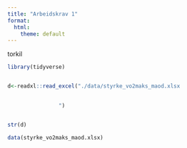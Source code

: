 ```yaml
---
title: "Arbeidskrav 1"
format:
  html:
    theme: default
---
```


torkil
```r
library(tidyverse)


d<-readxl::read_excel("./data/styrke_vo2maks_maod.xlsx

                      
                ")


str(d)

```
```r
data(styrke_vo2maks_maod.xlsx)
```
